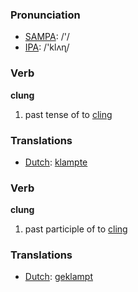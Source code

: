 === Pronunciation ===
*[[w:SAMPA|SAMPA]]: /'/
*[[w:IPA|IPA]]: /'klʌɳ/

=== Verb ===

'''clung'''

# past tense of to [[cling]]

=== Translations ===
*[[Dutch]]: [[klampte]]

=== Verb ===

'''clung'''

# past participle of to [[cling]]

=== Translations ===
*[[Dutch]]: [[geklampt]]